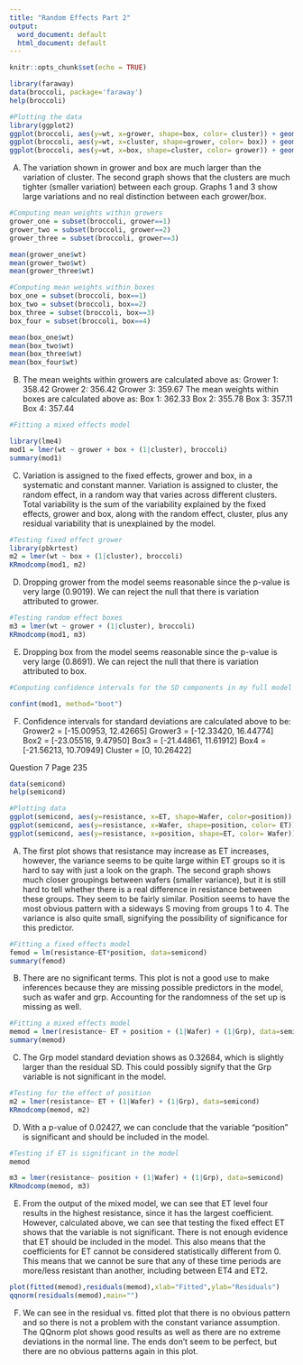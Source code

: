 ```yaml
---
title: "Random Effects Part 2"
output:
  word_document: default
  html_document: default
---
```


```r
knitr::opts_chunk$set(echo = TRUE)
```

```r
library(faraway)
data(broccoli, package='faraway')
help(broccoli)
```

```r
#Plotting the data
library(ggplot2)
ggplot(broccoli, aes(y=wt, x=grower, shape=box, color= cluster)) + geom_point()
ggplot(broccoli, aes(y=wt, x=cluster, shape=grower, color= box)) + geom_point()
ggplot(broccoli, aes(y=wt, x=box, shape=cluster, color= grower)) + geom_point()
```

A) The variation shown in grower and box are much larger than the variation of cluster. The second graph shows that the clusters are much tighter (smaller variation) between each group. Graphs 1 and 3 show large variations and no real distinction between each grower/box.  


```r
#Computing mean weights within growers
grower_one = subset(broccoli, grower==1)
grower_two = subset(broccoli, grower==2)
grower_three = subset(broccoli, grower==3)

mean(grower_one$wt)
mean(grower_two$wt)
mean(grower_three$wt)
```

```r
#Computing mean weights within boxes
box_one = subset(broccoli, box==1)
box_two = subset(broccoli, box==2)
box_three = subset(broccoli, box==3)
box_four = subset(broccoli, box==4)

mean(box_one$wt)
mean(box_two$wt)
mean(box_three$wt)
mean(box_four$wt)

```

B) The mean weights within growers are calculated above as:
  Grower 1: 358.42
  Grower 2: 356.42
  Grower 3: 359.67
   The mean weights within boxes are calculated above as:
  Box 1: 362.33
  Box 2: 355.78
  Box 3: 357.11
  Box 4: 357.44
  
  
```r
#Fitting a mixed effects model

library(lme4)
mod1 = lmer(wt ~ grower + box + (1|cluster), broccoli)
summary(mod1)
```

C) Variation is assigned to the fixed effects, grower and box, in a systematic and constant manner. Variation is assigned to cluster, the random effect, in a random way that varies across different clusters. Total variability is the sum of the variability explained by the fixed effects, grower and box, along with the random effect, cluster, plus any residual variability that is unexplained by the model. 

```r
#Testing fixed effect grower
library(pbkrtest)
m2 = lmer(wt ~ box + (1|cluster), broccoli)
KRmodcomp(mod1, m2)

```

D) Dropping grower from the model seems reasonable since the p-value is very large (0.9019). We can reject the null that there is variation attributed to grower.

```r
#Testing random effect boxes
m3 = lmer(wt ~ grower + (1|cluster), broccoli)
KRmodcomp(mod1, m3)
```

E) Dropping box from the model seems reasonable since the p-value is very large (0.8691). We can reject the null that there is variation attributed to box.

```r
#Computing confidence intervals for the SD components in my full model

confint(mod1, method="boot")
```

F) Confidence intervals for standard deviations are calculated above to be:
  Grower2 = [-15.00953, 12.42665]
  Grower3 = [-12.33420, 16.44774]
  Box2 = [-23.05516, 9.47950]
  Box3 = [-21.44861, 11.61912]
  Box4 = [-21.56213, 10.70949]
  Cluster = [0, 10.26422]


Question 7 Page 235

```r
data(semicond)
help(semicond)
```


```r
#Plotting data
ggplot(semicond, aes(y=resistance, x=ET, shape=Wafer, color=position)) + geom_point()
ggplot(semicond, aes(y=resistance, x=Wafer, shape=position, color= ET)) + geom_point()
ggplot(semicond, aes(y=resistance, x=position, shape=ET, color= Wafer)) + geom_point()
```

A) The first plot shows that resistance may increase as ET increases, however, the variance seems to be quite large within ET groups so it is hard to say with just a look on the graph. The second graph shows much closer groupings between wafers (smaller variance), but it is still hard to tell whether there is a real difference in resistance between these groups. They seem to be fairly similar. Position seems to have the most obvious pattern with a sideways S moving from groups 1 to 4. The variance is also quite small, signifying the possibility of significance for this predictor.

```r
#Fitting a fixed effects model
femod = lm(resistance~ET*position, data=semicond)
summary(femod)
```

B) There are no significant terms. This plot is not a good use to make inferences because they are missing possible predictors in the model, such as wafer and grp. Accounting for the randomness of the set up is missing as well. 

```r
#Fitting a mixed effects model
memod = lmer(resistance~ ET + position + (1|Wafer) + (1|Grp), data=semicond)
summary(memod)
```

C) The Grp model standard deviation shows as 0.32684, which is slightly larger than the residual SD. This could possibly signify that the Grp variable is not significant in the model.

```r
#Testing for the effect of position
m2 = lmer(resistance~ ET + (1|Wafer) + (1|Grp), data=semicond)
KRmodcomp(memod, m2)
```

D) With a p-value of 0.02427, we can conclude that the variable "position" is significant and should be included in the model.

```r
#Testing if ET is significant in the model 
memod

m3 = lmer(resistance~ position + (1|Wafer) + (1|Grp), data=semicond)
KRmodcomp(memod, m3)
```

E) From the output of the mixed model, we can see that ET level four results in the highest resistance, since it has the largest coefficient. However, calculated above, we can see that testing the fixed effect ET shows that the variable is not significant. There is not enough evidence that ET should be included in the model. This also means that the coefficients for ET cannot be considered statistically different from 0. This means that we cannot be sure that any of these time periods are more/less resistant than another, including between ET4 and ET2. 

```r
plot(fitted(memod),residuals(memod),xlab="Fitted",ylab="Residuals")
qqnorm(residuals(memod),main="")
```

F) We can see in the residual vs. fitted plot that there is no obvious pattern and so there is not a problem with the constant variance assumption. The QQnorm plot shows good results as well as there are no extreme deviations in the normal line. The ends don't seem to be perfect, but there are no obvious patterns again in this plot. 
